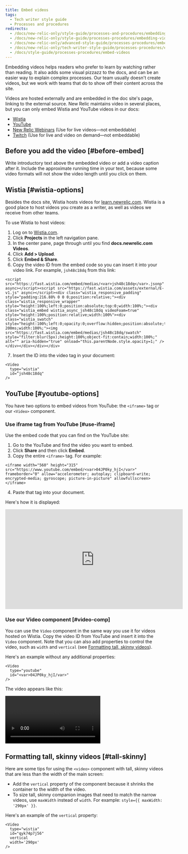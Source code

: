 ```yaml
---
title: Embed videos
tags:
  - Tech writer style guide
  - Processes and procedures
redirects:
  - /docs/new-relic-only/style-guide/processes-and-procedures/embedding-videos
  - /docs/new-relic-only/style-guide/processes-procedures/embedding-videos
  - /docs/new-relic-only/advanced-style-guide/processes-procedures/embedding-videos
  - /docs/new-relic-only/tech-writer-style-guide/processes-procedures/embedding-videos
  - /docs/style-guide/processes-procedures/embed-videos
---
```


Embedding videos helps readers who prefer to learn by watching rather than reading. It also adds some visual pizzazz to the docs, and can be an easier way to explain complex processes. Our team usually doesn't create videos, but we work with teams that do to show off their content across the site.

Videos are hosted externally and are embedded in the doc site's page, linking to the external source.
New Relic maintains video in several places, but you can only embed Wistia and YouTube videos in our docs:

* [Wistia](https://wistia.com/) 
* [YouTube](https://www.youtube.com/c/NewRelicInc)
* [New Relic Webinars](https://newrelic.com/resources/webinars) (Use for live videos&#8212;not embeddable)
* [Twitch](https://www.twitch.tv/new_relic) (Use for live and video on demand&#8212;not embeddable)

## Before you add the video [#before-embed] 

Write introductory text above the embedded video or add a video caption after it. Include the approximate running time in your text, because some video formats will not show the video length until you click on them.

## Wistia [#wistia-options]

Besides the docs site, Wistia hosts videos for [learn.newrelic.com](https://learn.newrelic.com/). Wistia is a good place to host videos you create as a writer, as well as videos we receive from other teams.

To use Wistia to host videos:

1. Log on to [Wistia.com](https://wistia.com).
2. Click **Projects** in the left navigation pane.
3. In the center pane, page through until you find **docs.newrelic.com Videos**.
4. Click **Add > Upload**.
5. Click **Embed &#38; Share**.
6. Copy the video ID from the embed code so you can insert it into your video link. For example, `jsh48c18dq` from this link:

  ```
  <script src="https://fast.wistia.com/embed/medias/<var>jsh48c18dq</var>.jsonp" async></script><script src="https://fast.wistia.com/assets/external/E-v1.js" async></script><div class="wistia_responsive_padding" style="padding:216.88% 0 0 0;position:relative;"><div class="wistia_responsive_wrapper" style="height:100%;left:0;position:absolute;top:0;width:100%;"><div class="wistia_embed wistia_async_jsh48c18dq videoFoam=true" style="height:100%;position:relative;width:100%"><div class="wistia_swatch" style="height:100%;left:0;opacity:0;overflow:hidden;position:absolute;top:0;transition:opacity 200ms;width:100%;"><img src="https://fast.wistia.com/embed/medias/jsh48c18dq/swatch" style="filter:blur(5px);height:100%;object-fit:contain;width:100%;" alt="" aria-hidden="true" onload="this.parentNode.style.opacity=1;" /></div></div></div></div>
  ```
7. Insert the ID into the video tag in your document:

  ```
  <Video
    type="wistia"
    id=”jsh48c18dq"
  />
  ```

## YouTube  [#youtube-options] 

You have two options to embed videos from YouTube: the `<iframe>` tag or our `<Video>` component.

### Use iframe tag from YouTube [#use-iframe]

Use the embed code that you can find on the YouTube site:

1. Go to the YouTube and find the video you want to embed.
2. Click **Share** and then click **Embed**.
3. Copy the entire `<iframe>` tag. For example:

  ```
  <iframe width="560" height="315" src="https://www.youtube.com/embed/<var>04JP0ky_hjI</var>" frameborder="0" allow="accelerometer; autoplay; clipboard-write; encrypted-media; gyroscope; picture-in-picture" allowfullscreen></iframe>
  ```
4. Paste that tag into your document.

Here's how it is displayed:

<iframe width="560" height="315" src="https://www.youtube.com/embed/04JP0ky_hjI" frameborder="0" allow="accelerometer; autoplay; clipboard-write; encrypted-media; gyroscope; picture-in-picture" allowfullscreen></iframe>


### Use our Video component [#video-comp]

You can use the `Video` component in the same way you use it for videos hosted on Wistia. Copy the video ID from YouTube and insert it into the `Video` component. Note that you can also add properties to control the video, such as `width` and `vertical` (see [Formatting tall, skinny videos](#tall-skinny)).

Here's an example without any additional properties:
```
<Video
  type="youtube"
  id="<var>04JP0ky_hjI/var>"
/>
```
The video appears like this:

<Video
  type="youtube"
  id="04JP0ky_hjI"
/>

## Formatting tall, skinny videos [#tall-skinny]

Here are some tips for using the `<video>` component with tall, skinny videos that are less than the width of the main screen:

* Add the `vertical` property of the component because it shrinks the container to the width of the video.
* To size tall, skinny companion images that need to match the narrow videos, use `maxWidth` instead of `width`. For example: `style={{ maxWidth: '290px' }}`.

Here's an example of the `vertical` property:

```
<Video
  type="wistia"
  id="qyk74p7j56"
  vertical
  width='290px'
/>
```
